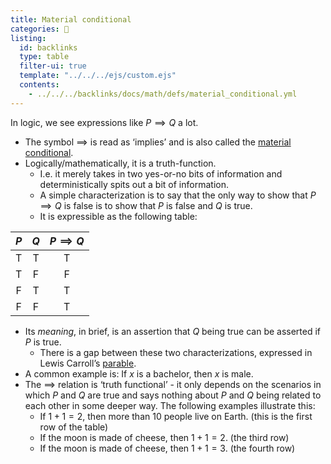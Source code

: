 ```yaml
---
title: Material conditional
categories: 🔴
listing:
  id: backlinks
  type: table
  filter-ui: true
  template: "../../../ejs/custom.ejs"
  contents:
    - ../../../backlinks/docs/math/defs/material_conditional.yml
---
```


In logic, we see expressions like $P \implies Q$ a lot.

- The symbol $\implies$ is read as 'implies' and is also called the 
  [material conditional](https://en.wikipedia.org/wiki/Material_conditional).
- Logically/mathematically, it is a truth-function.
    - I.e. it merely takes in two yes-or-no bits of information and 
      deterministically spits out a bit of information.
    - A simple characterization is to say that the only way to show that 
      $P\implies Q$ is false is to show that $P$ is false and $Q$ is true.
    - It is expressible as the following table:

| $P$ | $Q$ | $P \implies Q$ |
|:---:|:---:|:--------------:|
|T    | T   | T              |
|T | F | F |
|F | T | T |
|F | F | T |

- Its *meaning*, in brief, is an assertion that $Q$ being true can be asserted 
  if $P$ is true.
    - There is a gap between these two characterizations, expressed in Lewis 
      Carroll's [parable](/docs/phil/problems/tortoise.qmd).
- A common example is: If $x$ is a bachelor, then $x$ is male.
- The $\implies$ relation is 'truth functional' - it only depends on the 
  scenarios in which $P$ and $Q$ are true and says nothing about $P$ and $Q$ 
  being related to each other in some deeper way. The following examples 
  illustrate this:
    - If $1+1=2$, then more than 10 people live on Earth. (this is the first 
      row of the table)
    - If the moon is made of cheese, then $1+1=2$. (the third row)
    - If the moon is made of cheese, then $1+1=3$. (the fourth row)
